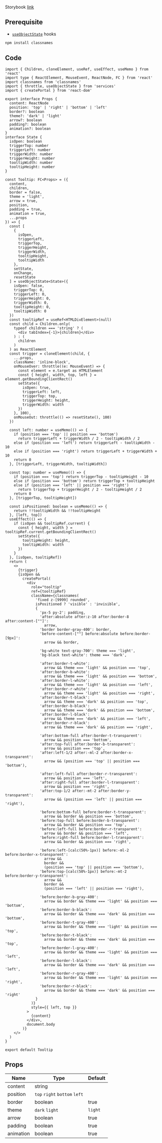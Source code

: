 
Storybook [link](https://components.kidow.me/?path=/story/data-display--tooltip)

## Prerequisite

- [`useObjectState`](/docs/hooks/useObjectState) hooks

```bash npm2yarn
npm install classnames
```

## Code

```tsx title="components/Tooltip/index.tsx"
import { Children, cloneElement, useRef, useEffect, useMemo } from 'react'
import type { ReactElement, MouseEvent, ReactNode, FC } from 'react'
import classnames from 'classnames'
import { throttle, useObjectState } from 'services'
import { createPortal } from 'react-dom'

export interface Props {
  content: ReactNode
  position: 'top' | 'right' | 'bottom' | 'left'
  border?: boolean
  theme?: 'dark' | 'light'
  arrow?: boolean
  padding?: boolean
  animation?: boolean
}
interface State {
  isOpen: boolean
  triggerTop: number
  triggerLeft: number
  triggerWidth: number
  triggerHeight: number
  tooltipWidth: number
  tooltipHeight: number
}

const Tooltip: FC<Props> = ({
  content,
  children,
  border = false,
  theme = 'light',
  arrow = true,
  position,
  padding = true,
  animation = true,
  ...props
}) => {
  const [
    {
      isOpen,
      triggerLeft,
      triggerTop,
      triggerHeight,
      triggerWidth,
      tooltipHeight,
      tooltipWidth
    },
    setState,
    onChange,
    resetState
  ] = useObjectState<State>({
    isOpen: false,
    triggerTop: 0,
    triggerLeft: 0,
    triggerHeight: 0,
    triggerWidth: 0,
    tooltipHeight: 0,
    tooltipWidth: 0
  })
  const tooltipRef = useRef<HTMLDivElement>(null)
  const child = Children.only(
    typeof children === 'string' ? (
      <div tabIndex={-1}>{children}</div>
    ) : (
      children
    )
  ) as ReactElement
  const trigger = cloneElement(child, {
    ...props,
    className: 'inline-block',
    onMouseOver: throttle((e: MouseEvent) => {
      const element = e.target as HTMLElement
      const { height, width, top, left } = element.getBoundingClientRect()
      setState({
        isOpen: true,
        triggerLeft: left,
        triggerTop: top,
        triggerHeight: height,
        triggerWidth: width
      })
    }, 100),
    onMouseOut: throttle(() => resetState(), 100)
  })

  const left: number = useMemo(() => {
    if (position === 'top' || position === 'bottom')
      return triggerLeft + triggerWidth / 2 - tooltipWidth / 2
    else if (position === 'left') return triggerLeft - tooltipWidth - 10
    else if (position === 'right') return triggerLeft + triggerWidth + 10
    return 0
  }, [triggerLeft, triggerWidth, tooltipWidth])

  const top: number = useMemo(() => {
    if (position === 'top') return triggerTop - tooltipHeight - 10
    else if (position === 'bottom') return triggerTop + tooltipHeight
    else if (position === 'left' || position === 'right')
      return triggerTop + triggerHeight / 2 - tooltipHeight / 2
    return 0
  }, [triggerTop, tooltipHeight])

  const isPositioned: boolean = useMemo(() => {
    return !!tooltipWidth && !!tooltipHeight
  }, [left, top])
  useEffect(() => {
    if (isOpen && tooltipRef.current) {
      const { height, width } = tooltipRef.current.getBoundingClientRect()
      setState({
        tooltipHeight: height,
        tooltipWidth: width
      })
    }
  }, [isOpen, tooltipRef])
  return (
    <>
      {trigger}
      {isOpen &&
        createPortal(
          <div
            role="tooltip"
            ref={tooltipRef}
            className={classnames(
              'fixed z-[9999] rounded',
              isPositioned ? 'visible' : 'invisible',
              {
                'px-5 py-2': padding,
                'after:absolute after:z-10 after:border-8 after:content-[""]':
                  arrow,
                'border border-gray-400': border,
                'before-content-[""] before:absolute before:border-[9px]':
                  arrow && border,

                'bg-white text-gray-700': theme === 'light',
                'bg-black text-white': theme === 'dark',

                'after:border-t-white':
                  arrow && theme === 'light' && position === 'top',
                'after:border-b-white':
                  arrow && theme === 'light' && position === 'bottom',
                'after:border-l-white':
                  arrow && theme === 'light' && position === 'left',
                'after:border-r-white':
                  arrow && theme === 'light' && position === 'right',
                'after:border-t-black':
                  arrow && theme === 'dark' && position === 'top',
                'after:border-b-black':
                  arrow && theme === 'dark' && position === 'bottom',
                'after:border-l-black':
                  arrow && theme === 'dark' && position === 'left',
                'after:border-r-black':
                  arrow && theme === 'dark' && position === 'right',

                'after:bottom-full after:border-t-transparent':
                  arrow && position === 'bottom',
                'after:top-full after:border-b-transparent':
                  arrow && position === 'top',
                'after:left-1/2 after:-ml-2 after:border-x-transparent':
                  arrow && (position === 'top' || position === 'bottom'),

                'after:left-full after:border-r-transparent':
                  arrow && position === 'left',
                'after:right-full after:border-l-transparent':
                  arrow && position === 'right',
                'after:top-1/2 after:-mt-2 after:border-y-transparent':
                  arrow && (position === 'left' || position === 'right'),

                'before:bottom-full before:border-t-transparent':
                  arrow && border && position === 'bottom',
                'before:top-full before:border-b-transparent':
                  arrow && border && position === 'top',
                'before:left-full before:border-r-transparent':
                  arrow && border && position === 'left',
                'before:right-full before:border-l-transparent':
                  arrow && border && position === 'right',

                'before:left-[calc(50%-1px)] before:-ml-2 before:border-x-transparent':
                  arrow &&
                  border &&
                  (position === 'top' || position === 'bottom'),
                'before:top-[calc(50%-1px)] before:-mt-2 before:border-y-transparent':
                  arrow &&
                  border &&
                  (position === 'left' || position === 'right'),

                'before:border-b-gray-400':
                  arrow && border && theme === 'light' && position === 'bottom',
                'before:border-b-black':
                  arrow && border && theme === 'dark' && position === 'bottom',
                'before:border-t-gray-400':
                  arrow && border && theme === 'light' && position === 'top',
                'before:border-t-black':
                  arrow && border && theme === 'dark' && position === 'top',
                'before:border-l-gray-400':
                  arrow && border && theme === 'light' && position === 'left',
                'before:border-l-black':
                  arrow && border && theme === 'dark' && position === 'left',
                'before:border-r-gray-400':
                  arrow && border && theme === 'light' && position === 'right',
                'before:border-r-black':
                  arrow && border && theme === 'dark' && position === 'right'
              }
            )}
            style={{ left, top }}
          >
            {content}
          </div>,
          document.body
        )}
    </>
  )
}

export default Tooltip
```

## Props

| Name                 | Type                          | Default |
| -------------------- | ----------------------------- | ------- |
| content<Required />  | string                        |         |
| position<Required /> | `top` `right` `bottom` `left` |         |
| border               | boolean                       | true    |
| theme                | `dark` `light`                | `light` |
| arrow                | boolean                       | true    |
| padding              | boolean                       | true    |
| animation            | boolean                       | true    |
